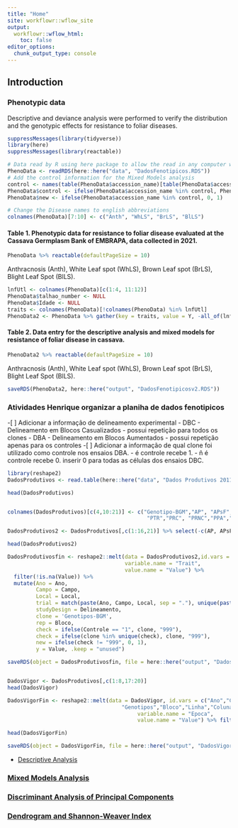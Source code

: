 ```yaml
---
title: "Home"
site: workflowr::wflow_site
output:
  workflowr::wflow_html:
    toc: false
editor_options:
  chunk_output_type: console
---
```


## Introduction

### Phenotypic data
Descriptive and deviance analysis were performed to verify the distribution and the genotypic effects for resistance to foliar diseases.

```r
suppressMessages(library(tidyverse))
library(here)
suppressMessages(library(reactable))

# Data read by R using here package to allow the read in any computer with different directory path
PhenoData <- readRDS(here::here("data", "DadosFenotipicos.RDS"))
# Add the control information for the Mixed Models analysis
control <- names(table(PhenoData$accession_name)[table(PhenoData$accession_name) > 30])
PhenoData$control <- ifelse(PhenoData$accession_name %in% control, PhenoData$accession_name, "999") 
PhenoData$new <- ifelse(PhenoData$accession_name %in% control, 0, 1)

# Change the Disease names to english abbreviations
colnames(PhenoData)[7:10] <- c("Anth", "WhLS", "BrLS", "BlLS")
```

#### Table 1. Phenotypic data for resistance to foliar disease evaluated at the Cassava Germplasm Bank of EMBRAPA, data collected in 2021.
```r
PhenoData %>% reactable(defaultPageSize = 10)
```
Anthracnosis (Anth), White Leaf spot (WhLS), Brown Leaf spot (BrLS), Blight Leaf Spot (BlLS).

```r
lnfUtl <- colnames(PhenoData)[c(1:4, 11:12)]
PhenoData$talhao_number <- NULL
PhenoData$Idade <- NULL
traits <- colnames(PhenoData)[!colnames(PhenoData) %in% lnfUtl]
PhenoData2 <- PhenoData %>% gather(key = traits, value = Y, -all_of(lnfUtl))
```

#### Table 2. Data entry for the descriptive analysis and mixed models for resistance of foliar disease in cassava.
```r
PhenoData2 %>% reactable(defaultPageSize = 10)
```
Anthracnosis (Anth), White Leaf spot (WhLS), Brown Leaf spot (BrLS), Blight Leaf Spot (BlLS).

```r
saveRDS(PhenoData2, here::here("output", "DadosFenotipicosv2.RDS"))
```

### Atividades Henrique organizar a planiha de dados fenotipicos

-[ ] Adicionar a informação de delineamento experimental
    - DBC - Delineamento em Blocos Casualizados - possui repetição para todos os clones
    - DBA - Delineamento em Blocos Aumentados - possui repetição apenas para os controles
-[ ] Adicionar a informação de qual clone foi utilizado como controle nos ensaios DBA.
    - é controle recebe 1.
    - ñ é controle recebe 0. inserir 0 para todas as células dos ensaios DBC.

```r
library(reshape2)
DadosProdutivos <- read.table(here::here("data", "Dados Produtivos 2011-2021.CSV"), header = T, sep = ";")

head(DadosProdutivos)


colnames(DadosProdutivos)[c(4,10:21)] <- c("Genotipo-BGM","AP", "APsF","DMC",
                                            "PTR","PRC", "PRNC","PPA","Vigor","Vigor45D","Vigor6M","Vigor12M","NR")

DadosProdutivos2 <- DadosProdutivos[,c(1:16,21)] %>% select(-c(AP, APsF, DMC, PRC, PRNC))

head(DadosProdutivos2)

DadosProdutivosfin <- reshape2::melt(data = DadosProdutivos2,id.vars = c("Ano","Campo","Local","Genotipo-BGM","Genotipos","Bloco","Linha", "Coluna", "Stand"),
                                     variable.name = "Trait",
                                     value.name = "Value") %>%
  filter(!is.na(Value)) %>% 
  mutate(Ano = Ano,
         Campo = Campo,
         Local = Local,
         trial = match(paste(Ano, Campo, Local, sep = "."), unique(paste(Ano, Campo, Local, sep = "."))),
         studyDesign = Delineamento,
         clone = 'Genotipos-BGM',
         rep = Bloco,
         check = ifelse(Controle == "1", clone, "999"),
         check = ifelse(clone %in% unique(check), clone, "999"),
         new = ifelse(check != "999", 0, 1),
         y = Value, .keep = "unused")

saveRDS(object = DadosProdutivosfin, file = here::here("output", "DadosProdutivos.rds"))


DadosVigor <- DadosProdutivos[,c(1:8,17:20)]
head(DadosVigor)

DadosVigorFin <- reshape2::melt(data = DadosVigor, id.vars = c("Ano","Campo","Local","Genotipo-BGM",
                                    "Genotipos","Bloco","Linha","Coluna"),
                                         variable.name = "Epoca",
                                         value.name = "Value") %>% filter(!is.na(Value))

head(DadosVigorFin)

saveRDS(object = DadosVigorFin, file = here::here("output", "DadosVigor.rds"))
```


- [Descriptive Analysis](AnalisesDescritivas.html)

### [Mixed Models Analysis](AnalisesModelosMistos.html)

### [Discriminant Analysis of Principal Components](PCA_DAPC.html)

### [Dendrogram and Shannon-Weaver Index](Den_IndSH.html)
